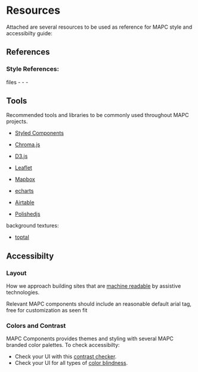 
<Meta title="Overview/Resources & Tools" />

# Resources

Attached are several resources to be used as reference for MAPC style and accessibilty guide:

## References

### Style References:

files - - -

## Tools

Recommended tools and libraries to be commonly used throughout MAPC projects.

- [Styled Components]()
- [Chroma.js]()

- [D3.js]()
- [Leaflet]()
- [Mapbox]()
- [echarts](https://echarts.apache.org/en/index.html)

- [Airtable]()
- [Polishedjs]()

background textures:

- [toptal](https://www.toptal.com/designers/subtlepatterns/)

## Accessibilty

### Layout

How we approach building sites that are [machine readable](https://www.smashingmagazine.com/2020/10/developing-semantic-web/) by assistive technologies.

Relevant MAPC components should include an reasonable default arial tag, free for customization as seen fit

### Colors and Contrast

MAPC Components provides themes and styling with several MAPC branded color palettes. To check accessibilty:

- Check your UI with this [contrast checker](https://contrastchecker.com/).
- Check your UI for all types of [color blindness](https://accessgarage.wordpress.com/2013/02/09/458/).
